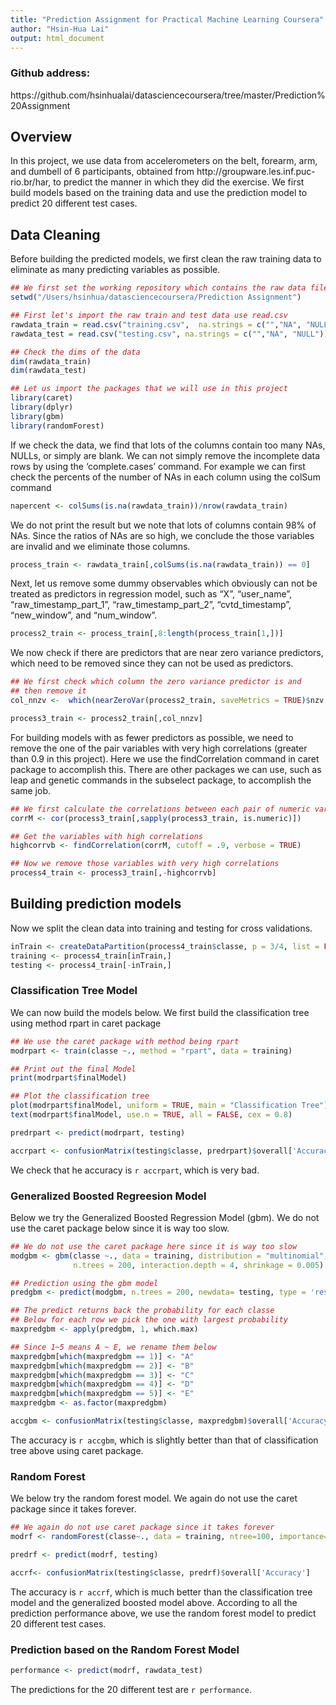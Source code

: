 ```yaml
---
title: "Prediction Assignment for Practical Machine Learning Coursera"
author: "Hsin-Hua Lai"
output: html_document
---
```

### Github address:
https://github.com/hsinhualai/datasciencecoursera/tree/master/Prediction%20Assignment

## Overview
In this project, we use data from accelerometers on the belt, forearm, arm, and dumbell of 6 participants, obtained from http://groupware.les.inf.puc-rio.br/har, to predict the manner in which they did the exercise. We first build models based on the training data and use the prediction model to predict 20 different test cases.

## Data Cleaning 
Before building the predicted models, we first clean the raw training data to eliminate as many predicting variables as possible.
```r
## We first set the working repository which contains the raw data files
setwd("/Users/hsinhua/datasciencecoursera/Prediction Assignment")

## First let's import the raw train and test data use read.csv 
rawdata_train = read.csv("training.csv",  na.strings = c("","NA", "NULL"))
rawdata_test = read.csv("testing.csv", na.strings = c("","NA", "NULL"))

## Check the dims of the data
dim(rawdata_train)
dim(rawdata_test)

## Let us import the packages that we will use in this project
library(caret)
library(dplyr)
library(gbm)
library(randomForest)
```

If we check the data, we find that lots of the columns contain too many NAs, NULLs, or simply are blank. We can not simply remove the incomplete data rows by using the 'complete.cases' command. For example we can first check the percents of the number of NAs in each column using the colSum command
```r
napercent <- colSums(is.na(rawdata_train))/nrow(rawdata_train)
```
We do not print the result but we note that lots of columns contain 98% of NAs. Since the ratios of NAs are so high, we conclude the those variables are invalid and we eliminate those columns. 
```r
process_train <- rawdata_train[,colSums(is.na(rawdata_train)) == 0]
```

Next, let us remove some dummy observables which obviously can not be treated as predictors in regression model, such as "X", "user_name", "raw_timestamp_part_1", "raw_timestamp_part_2", "cvtd_timestamp", "new_window", and "num_window".
```r
process2_train <- process_train[,8:length(process_train[1,])]
```

We now check if there are predictors that are near zero variance predictors, which need to be removed since they can not be used as predictors.
```r
## We first check which column the zero variance predictor is and
## then remove it
col_nnzv <-  which(nearZeroVar(process2_train, saveMetrics = TRUE)$nzv == FALSE)

process3_train <- process2_train[,col_nnzv]
```

For building models with as fewer predictors as possible, we need to remove the one of the pair variables with very high correlations (greater than 0.9 in this project). Here we use the findCorrelation command in caret package to accomplish this. There are other packages we can use, such as leap and genetic commands in the subselect package, to accomplish the same job.
```r
## We first calculate the correlations between each pair of numeric variables
corrM <- cor(process3_train[,sapply(process3_train, is.numeric)])

## Get the variables with high correlations
highcorrvb <- findCorrelation(corrM, cutoff = .9, verbose = TRUE)

## Now we remove those variables with very high correlations
process4_train <- process3_train[,-highcorrvb]
```

## Building prediction models
Now we split the clean data into training and testing for cross validations.
```r
inTrain <- createDataPartition(process4_train$classe, p = 3/4, list = FALSE)
training <- process4_train[inTrain,]
testing <- process4_train[-inTrain,]
```

### Classification Tree Model
We can now build the models below. We first build the classification tree using method rpart in caret package
```r
## We use the caret package with method being rpart
modrpart <- train(classe ~., method = "rpart", data = training)

## Print out the final Model
print(modrpart$finalModel)

## Plot the classification tree
plot(modrpart$finalModel, uniform = TRUE, main = "Classification Tree")
text(modrpart$finalModel, use.n = TRUE, all = FALSE, cex = 0.8)
```

```r
predrpart <- predict(modrpart, testing)

accrpart <- confusionMatrix(testing$classe, predrpart)$overall['Accuracy']
```

We check that he accuracy is `r accrpart`, which is very bad.

### Generalized Boosted Regreesion Model
Below we try the Generalized Boosted Regression Model (gbm). We do not use the caret package below since it is way too slow.
```r
## We do not use the caret package here since it is way too slow
modgbm <- gbm(classe ~., data = training, distribution = "multinomial",
              n.trees = 200, interaction.depth = 4, shrinkage = 0.005)

## Prediction using the gbm model
predgbm <- predict(modgbm, n.trees = 200, newdata= testing, type = 'response')

## The predict returns back the probability for each classe
## Below for each row we pick the one with largest probability
maxpredgbm <- apply(predgbm, 1, which.max)

## Since 1~5 means A ~ E, we rename them below
maxpredgbm[which(maxpredgbm == 1)] <- "A"
maxpredgbm[which(maxpredgbm == 2)] <- "B"
maxpredgbm[which(maxpredgbm == 3)] <- "C"
maxpredgbm[which(maxpredgbm == 4)] <- "D"
maxpredgbm[which(maxpredgbm == 5)] <- "E"
maxpredgbm <- as.factor(maxpredgbm)
```

```r
accgbm <- confusionMatrix(testing$classe, maxpredgbm)$overall['Accuracy']
```
The accuracy is `r accgbm`, which is slightly better than that of classification tree above using caret package.

### Random Forest
We below try the random forest model. We again do not use the caret package since it takes forever.
```r
## We again do not use caret package since it takes forever
modrf <- randomForest(classe~., data = training, ntree=100, importance=TRUE, prox = TRUE)

predrf <- predict(modrf, testing)
```

```r
accrf<- confusionMatrix(testing$classe, predrf)$overall['Accuracy']
```
The accuracy is `r accrf`, which is much better than the classification tree model and the generalized boosted model above. According to all the prediction performance above, we use the random forest model to predict 20 different test cases. 

### Prediction based on the Random Forest Model
```r
performance <- predict(modrf, rawdata_test)
```
The predictions for the 20 different test are `r performance`.